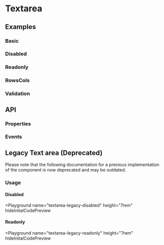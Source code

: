 
# Textarea

<Tags />

## Examples

### Basic

<Playground name="textarea-field"></Playground>

### Disabled

<Playground name="textarea-field-disabled"></Playground>

### Readonly

<Playground name="textarea-field-readonly"></Playground>

### RowsCols

<Playground name="textarea-field-rows-cols" height="10rem"></Playground>

### Validation

<Playground name="textarea-field-validation" height="30rem"></Playground>

## API

### Properties

<Props />

### Events

<Events />

<Tags />

## Legacy Text area (Deprecated)

<Admonition type="tip" icon="💡" title="Legacy documentation">
  Please note that the following documentation for a previous implementation of
  the component is now deprecated and may be outdated.
</Admonition>

### Usage

<Playground name="textarea-legacy" height="7rem"></Playground>

#### Disabled

<Playground
  name="textarea-legacy-disabled"
  height="7rem"
  hideInitalCodePreview
></Playground>

#### Readonly

<Playground
  name="textarea-legacy-readonly"
  height="7rem"
  hideInitalCodePreview
></Playground>
